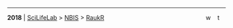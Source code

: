 <hr/>

<div style="padding-bottom: 1.5em">
<span style="float:left; vertical-align:middle">
<b>2018</b> | [SciLifeLab](https://www.scilifelab.se/) > [NBIS](https://nbis.se/) > [RaukR](https://nbisweden.github.io/workshop-RaukR-1806/)
</span>
<span style="float:right; vertical-align:middle">
<span class="footericon" style="padding-right:4px; padding-left:4px">
<a href="https://nbisweden.github.io/workshop-RaukR-1806/"><img src="./assets/icons8-globe-26.png" alt="website" border="0" style="height:15px"></a>
</span>
<span class="footericon" style="padding-right:4px; padding-left:4px">
<a href="https://twitter.com/hashtag/RaukR?src=hash"><img src="./assets/icons8-twitter-26.png" alt="twitter" border="0" style="height:15px"></a>
</span>
</span>
</div>